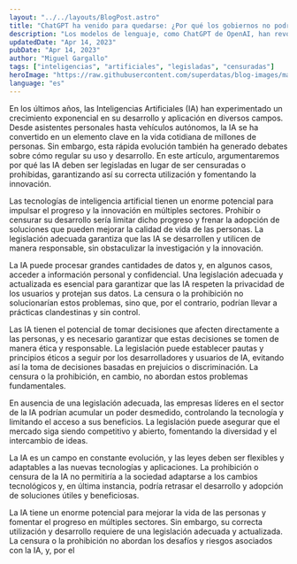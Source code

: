 ```yaml
---
layout: "../../layouts/BlogPost.astro"
title: "ChatGPT ha venido para quedarse: ¿Por qué los gobiernos no podrán ganar la batalla?"
description: "Los modelos de lenguaje, como ChatGPT de OpenAI, han revolucionado la forma en que interactuamos con la tecnología. A pesar de las preocupaciones sobre su impacto en la sociedad y la posibilidad de un uso indebido, es altamente improbable que los gobiernos puedan detener completamente el uso de estos modelos en ordenadores locales."
updatedDate: "Apr 14, 2023"
pubDate: "Apr 14, 2023"
author: "Miguel Gargallo"
tags: ["inteligencias", "artificiales", "legisladas", "censuradas"]
heroImage: "https://raw.githubusercontent.com/superdatas/blog-images/main/ai-advancement-science.png"
language: "es"
---
```


En los últimos años, las Inteligencias Artificiales (IA) han experimentado un crecimiento exponencial en su desarrollo y aplicación en diversos campos. Desde asistentes personales hasta vehículos autónomos, la IA se ha convertido en un elemento clave en la vida cotidiana de millones de personas. Sin embargo, esta rápida evolución también ha generado debates sobre cómo regular su uso y desarrollo. En este artículo, argumentaremos por qué las IA deben ser legisladas en lugar de ser censuradas o prohibidas, garantizando así su correcta utilización y fomentando la innovación.

Las tecnologías de inteligencia artificial tienen un enorme potencial para impulsar el progreso y la innovación en múltiples sectores. Prohibir o censurar su desarrollo sería limitar dicho progreso y frenar la adopción de soluciones que pueden mejorar la calidad de vida de las personas. La legislación adecuada garantiza que las IA se desarrollen y utilicen de manera responsable, sin obstaculizar la investigación y la innovación.

La IA puede procesar grandes cantidades de datos y, en algunos casos, acceder a información personal y confidencial. Una legislación adecuada y actualizada es esencial para garantizar que las IA respeten la privacidad de los usuarios y protejan sus datos. La censura o la prohibición no solucionarían estos problemas, sino que, por el contrario, podrían llevar a prácticas clandestinas y sin control.

Las IA tienen el potencial de tomar decisiones que afecten directamente a las personas, y es necesario garantizar que estas decisiones se tomen de manera ética y responsable. La legislación puede establecer pautas y principios éticos a seguir por los desarrolladores y usuarios de IA, evitando así la toma de decisiones basadas en prejuicios o discriminación. La censura o la prohibición, en cambio, no abordan estos problemas fundamentales.

En ausencia de una legislación adecuada, las empresas líderes en el sector de la IA podrían acumular un poder desmedido, controlando la tecnología y limitando el acceso a sus beneficios. La legislación puede asegurar que el mercado siga siendo competitivo y abierto, fomentando la diversidad y el intercambio de ideas.

La IA es un campo en constante evolución, y las leyes deben ser flexibles y adaptables a las nuevas tecnologías y aplicaciones. La prohibición o censura de la IA no permitiría a la sociedad adaptarse a los cambios tecnológicos y, en última instancia, podría retrasar el desarrollo y adopción de soluciones útiles y beneficiosas.

La IA tiene un enorme potencial para mejorar la vida de las personas y fomentar el progreso en múltiples sectores. Sin embargo, su correcta utilización y desarrollo requiere de una legislación adecuada y actualizada. La censura o la prohibición no abordan los desafíos y riesgos asociados con la IA, y, por el
